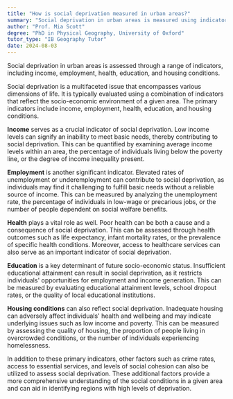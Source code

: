 ```yaml
---
title: "How is social deprivation measured in urban areas?"
summary: "Social deprivation in urban areas is measured using indicators such as income, employment, health, education, and housing conditions."
author: "Prof. Mia Scott"
degree: "PhD in Physical Geography, University of Oxford"
tutor_type: "IB Geography Tutor"
date: 2024-08-03
---
```


Social deprivation in urban areas is assessed through a range of indicators, including income, employment, health, education, and housing conditions. 

Social deprivation is a multifaceted issue that encompasses various dimensions of life. It is typically evaluated using a combination of indicators that reflect the socio-economic environment of a given area. The primary indicators include income, employment, health, education, and housing conditions.

**Income** serves as a crucial indicator of social deprivation. Low income levels can signify an inability to meet basic needs, thereby contributing to social deprivation. This can be quantified by examining average income levels within an area, the percentage of individuals living below the poverty line, or the degree of income inequality present.

**Employment** is another significant indicator. Elevated rates of unemployment or underemployment can contribute to social deprivation, as individuals may find it challenging to fulfill basic needs without a reliable source of income. This can be measured by analyzing the unemployment rate, the percentage of individuals in low-wage or precarious jobs, or the number of people dependent on social welfare benefits.

**Health** plays a vital role as well. Poor health can be both a cause and a consequence of social deprivation. This can be assessed through health outcomes such as life expectancy, infant mortality rates, or the prevalence of specific health conditions. Moreover, access to healthcare services can also serve as an important indicator of social deprivation.

**Education** is a key determinant of future socio-economic status. Insufficient educational attainment can result in social deprivation, as it restricts individuals' opportunities for employment and income generation. This can be measured by evaluating educational attainment levels, school dropout rates, or the quality of local educational institutions.

**Housing conditions** can also reflect social deprivation. Inadequate housing can adversely affect individuals' health and wellbeing and may indicate underlying issues such as low income and poverty. This can be measured by assessing the quality of housing, the proportion of people living in overcrowded conditions, or the number of individuals experiencing homelessness.

In addition to these primary indicators, other factors such as crime rates, access to essential services, and levels of social cohesion can also be utilized to assess social deprivation. These additional factors provide a more comprehensive understanding of the social conditions in a given area and can aid in identifying regions with high levels of deprivation.
    